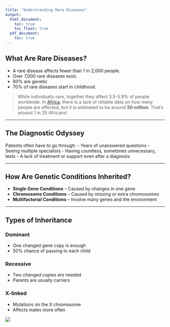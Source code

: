 ---
title: "Understanding Rare Diseases"
output:
  html_document:
    toc: true
    toc_float: true
  pdf_document:
    toc: true
---

## What Are Rare Diseases?

- A rare disease affects fewer than 1 in 2,000 people.
- Over 7,000 rare diseases exist.
- 80% are genetic
- 70% of rare diseases start in childhood.

> While individually rare, together they affect 3.5-5.9% of people worldwide.
> In [Africa](https://doi.org/10.1186/s13023-022-02391-w), there is a lack of reliable data on how many people are affected, but it is estimated to be around **50 million**. That's around 1 in 25 Africans!


---

## The Diagnostic Odyssey

Patients often have to go through:
- Years of unanswered questions
- Seeing multiple specialists
- Having countless, sometimes unnecessary, tests
- A lack of treatment or support even after a diagnosis

---

## How Are Genetic Conditions Inherited?

- **Single Gene Conditions** – Caused by changes in one gene  
- **Chromosome Conditions** – Caused by missing or extra chromosomes  
- **Multifactorial Conditions** – Involve many genes and the environment

---

## Types of Inheritance

### Dominant

- One changed gene copy is enough
- 50% chance of passing to each child

### Recessive

- Two changed copies are needed
- Parents are usually carriers

### X-linked

- Mutations on the X chromosome
- Affects males more often

![](https://rareshareprod.s3.amazonaws.com/uploads/ckeditor/pictures/50/content_DomRessive.png)
